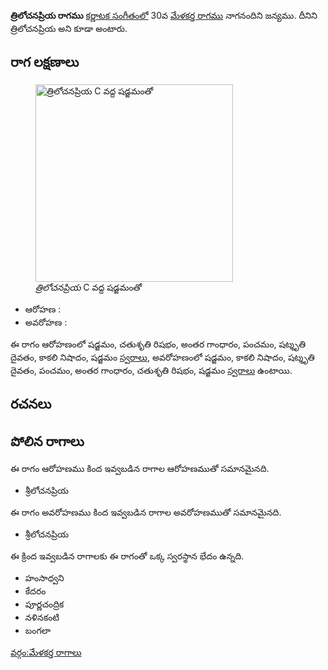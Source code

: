 {{Infobox ragam
	| name          	= త్రిలోచనప్రియ
	| synonym	    	= త్రిలోచనప్రియ
	| mela          	= 
	| chakra        	= 
	| janaka        	= 
	| type          	= షడవ
	| arohanam      	= {{svaraC|S|R2|G3|P|D3|N3|S'}} 
	| avarohanam    	= {{svaraC|S'|N3|D3|P|G3|R2|S}}
	| jeeva         	=
	| chhaya        	=
	| nyasa         	=
	| vishesha      	= 
	| equivalent  		= 
}}
{{కర్ణాటక సంగీత రాగాలు}}
'''త్రిలోచనప్రియ రాగము''' [[కర్ణాటక సంగీతం]]లో 30వ [[మేళకర్త రాగము]] నాగనందిని జన్యము. దీనిని త్రిలోచనప్రియ అని కూడా అంటారు.


==రాగ లక్షణాలు==
[[Image:trilocanapriya_kb2wiki.png|thumb|right|316px|''త్రిలోచనప్రియ'' C వద్ద షడ్జమంతో]]

* ఆరోహణ : {{svaraC|S|R2|G3|P|D3|N3|S'}} 
* అవరోహణ : {{svaraC|S'|N3|D3|P|G3|R2|S}}

ఈ రాగం ఆరోహణంలో షడ్జమం, చతుశృతి రిషభం, అంతర గాంధారం, పంచమం, షట్శృతి దైవతం, కాకలి  నిషాదం, షడ్జమం [[స్వరాలు]], అవరోహణంలో షడ్జమం, కాకలి  నిషాదం, షట్శృతి దైవతం, పంచమం, అంతర గాంధారం, చతుశృతి రిషభం, షడ్జమం [[స్వరాలు]] ఉంటాయి.

==రచనలు==



==పోలిన రాగాలు==
ఈ రాగం ఆరోహణము కింద ఇవ్వబడిన రాగాల ఆరోహణముతో సమానమైనది.
* శ్రీలోచనప్రియ

ఈ రాగం అవరోహణము కింద ఇవ్వబడిన రాగాల అవరోహణముతో సమానమైనది.
* శ్రీలోచనప్రియ

ఈ క్రింద ఇవ్వబడిన రాగాలకు ఈ రాగంతో ఒక్క స్వరస్థాన భేదం ఉన్నది.
* హంసాధ్వని
* కేదరం
* పూర్ణచంద్రిక
* నళినకంటి
* బంగలా



[[వర్గం:మేళకర్త రాగాలు]]